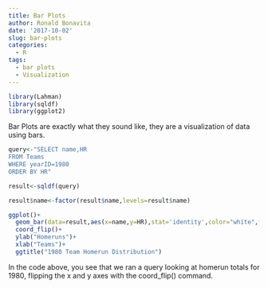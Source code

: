 ```yaml
---
title: Bar Plots
author: Ronald Bonavita
date: '2017-10-02'
slug: bar-plots
categories:
  - R
tags:
  - bar plots
  - Visualization
---
```

```r
library(Lahman)
library(sqldf)
library(ggplot2)
```

Bar Plots are exactly what they sound like, they are a visualization of data using bars.

```r
query<-"SELECT name,HR
FROM Teams
WHERE yearID=1980
ORDER BY HR"

result<-sqldf(query)

result$name<-factor(result$name,levels=result$name)

ggplot()+
  geom_bar(data=result,aes(x=name,y=HR),stat='identity',color="white",fill="blue")+
  coord_flip()+
  ylab("Homeruns")+
  xlab("Teams")+
  ggtitle("1980 Team Homerun Distribution")
```

In the code above, you see that we ran a query looking at homerun totals for 1980, flipping the x and y axes with the coord_flip() command.